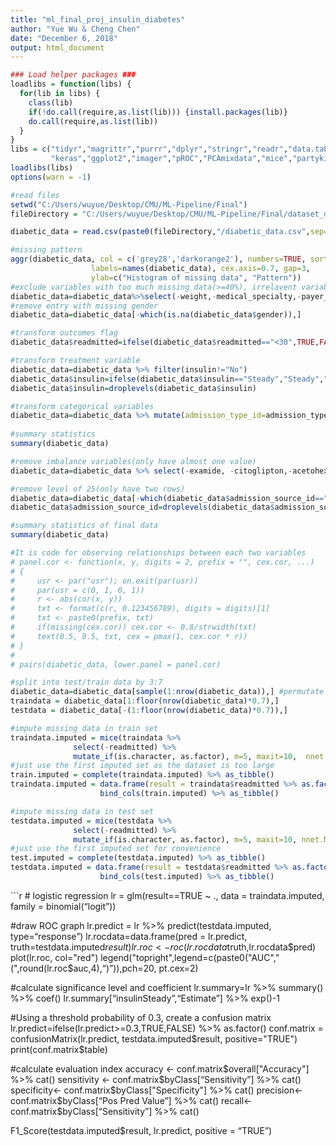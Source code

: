 ---
title: "ml_final_proj_insulin_diabetes"
author: "Yue Wu & Cheng Chen"
date: "December 6, 2018"
output: html_document
---

```{r,cache=TRUE,message=FALSE,warnings=FALSE}
### Load helper packages ###
loadlibs = function(libs) {
  for(lib in libs) {
    class(lib)
    if(!do.call(require,as.list(lib))) {install.packages(lib)}
    do.call(require,as.list(lib))
  }
}
libs = c("tidyr","magrittr","purrr","dplyr","stringr","readr","data.table",
         "keras","ggplot2","imager","pROC","PCAmixdata","mice","partykit","caret","VIM","rpart.plot","MLmetrics")
loadlibs(libs)
options(warn = -1)
```


```{r}
#read files
setwd("C:/Users/wuyue/Desktop/CMU/ML-Pipeline/Final")
fileDirectory = "C:/Users/wuyue/Desktop/CMU/ML-Pipeline/Final/dataset_diabetes"

diabetic_data = read.csv(paste0(fileDirectory,"/diabetic_data.csv",sep=""),na.strings = c("?","Unknown/Invalid"))
```

```{r,cache=TRUE}
#missing pattern
aggr(diabetic_data, col = c('grey28','darkorange2'), numbers=TRUE, sortVars=TRUE, 
                  labels=names(diabetic_data), cex.axis=0.7, gap=3, 
                  ylab=c("Histogram of missing data", "Pattern"))
#exclude variables with too much missing data(>=40%), irrelavent variables and unreasonable indicators
diabetic_data=diabetic_data%>%select(-weight,-medical_specialty,-payer_code,-encounter_id,-patient_nbr, -change, -diag)
#remove entry with missing gender
diabetic_data=diabetic_data[-which(is.na(diabetic_data$gender)),]

#transform outcomes flag
diabetic_data$readmitted=ifelse(diabetic_data$readmitted=="<30",TRUE,FALSE)

#transform treatment variable
diabetic_data=diabetic_data %>% filter(insulin!="No")
diabetic_data$insulin=ifelse(diabetic_data$insulin=="Steady","Steady","Change") %>% as.factor()
diabetic_data$insulin=droplevels(diabetic_data$insulin)

#transform categorical variables
diabetic_data=diabetic_data %>% mutate(admission_type_id=admission_type_id %>% as.factor()) %>% mutate(discharge_disposition_id=discharge_disposition_id %>% as.factor()) %>% mutate(admission_source_id=admission_source_id %>% as.factor())
  
#summary statistics
summary(diabetic_data)

#remove imbalance variables(only have almost one value)
diabetic_data=diabetic_data %>% select(-examide, -citoglipton,-acetohexamide,-troglitazone,-tolazamide,-glimepiride.pioglitazone, -metformin.rosiglitazone,-metformin.pioglitazone,-chlorpropamide,-tolbutamide,-miglitol,-glyburide.metformin,-glipizide.metformin,-acarbose,-diabetesMed,-nateglinide)

#remove level of 25(only have two rows)
diabetic_data=diabetic_data[-which(diabetic_data$admission_source_id=="25"),]
diabetic_data$admission_source_id=droplevels(diabetic_data$admission_source_id)

#summary statistics of final data
summary(diabetic_data)

#It is code for observing relationships between each two variables
# panel.cor <- function(x, y, digits = 2, prefix = "", cex.cor, ...)
# {
#     usr <- par("usr"); on.exit(par(usr))
#     par(usr = c(0, 1, 0, 1))
#     r <- abs(cor(x, y))
#     txt <- format(c(r, 0.123456789), digits = digits)[1]
#     txt <- paste0(prefix, txt)
#     if(missing(cex.cor)) cex.cor <- 0.8/strwidth(txt)
#     text(0.5, 0.5, txt, cex = pmax(1, cex.cor * r))
# }
# 
# pairs(diabetic_data, lower.panel = panel.cor)

#split into test/train data by 3:7
diabetic_data=diabetic_data[sample(1:nrow(diabetic_data)),] #permutate rows
traindata = diabetic_data[1:floor(nrow(diabetic_data)*0.7),]
testdata = diabetic_data[-(1:floor(nrow(diabetic_data)*0.7)),]

#impute missing data in train set
traindata.imputed = mice(traindata %>% 
              select(-readmitted) %>% 
              mutate_if(is.character, as.factor), m=5, maxit=10,  nnet.MaxNWts = 10000) 
#just use the first imputed set as the dataset is too large
train.imputed = complete(traindata.imputed) %>% as_tibble()
traindata.imputed = data.frame(result = traindata$readmitted %>% as.factor())%>%
                    bind_cols(train.imputed) %>% as_tibble()

#impute missing data in test set
testdata.imputed = mice(testdata %>% 
              select(-readmitted) %>% 
              mutate_if(is.character, as.factor), m=5, maxit=10, nnet.MaxNWts=10000)
#just use the first imputed set for convenience
test.imputed = complete(testdata.imputed) %>% as_tibble()
testdata.imputed = data.frame(result = testdata$readmitted %>% as.factor())%>%
                    bind_cols(test.imputed) %>% as_tibble()
```

```{r}
# logistic regression
lr = glm(result==TRUE ~ ., data = traindata.imputed, family = binomial("logit"))

#draw ROC graph
lr.predict = lr %>% predict(testdata.imputed, type="response")
lr.rocdata=data.frame(pred = lr.predict, truth=testdata.imputed$result)
lr.roc <- roc(lr.rocdata$truth,lr.rocdata$pred)
plot(lr.roc, col="red")
legend("topright",legend=c(paste0("AUC","(",round(lr.roc$auc,4),")")),pch=20, pt.cex=2)

#calculate significance level and coefficient
lr.summary=lr %>% summary() %>% coef() 
lr.summary["insulinSteady","Estimate"] %>% exp()-1

#Using a threshold probability of 0.3, create a confusion matrix
lr.predict=ifelse(lr.predict>=0.3,TRUE,FALSE) %>% as.factor()
conf.matrix = confusionMatrix(lr.predict, 
                              testdata.imputed$result, positive="TRUE")
print(conf.matrix$table)

#calculate evaluation index
accuracy <- conf.matrix$overall["Accuracy"] %>% cat()
sensitivity <- conf.matrix$byClass["Sensitivity"] %>% cat()
specificity<- conf.matrix$byClass["Specificity"] %>% cat()
precision<- conf.matrix$byClass["Pos Pred Value"] %>% cat()
recall<- conf.matrix$byClass["Sensitivity"] %>% cat()

F1_Score(testdata.imputed$result, lr.predict, positive = "TRUE")
